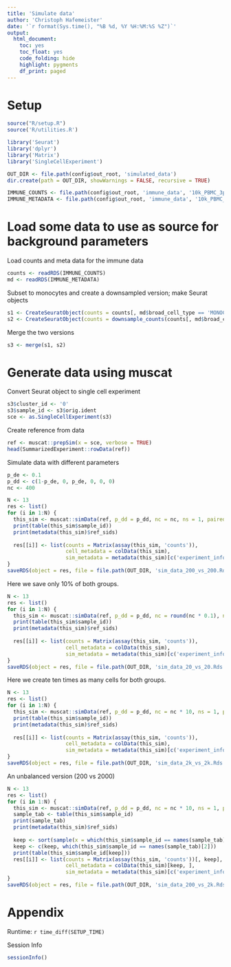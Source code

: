 ```yaml
---
title: 'Simulate data'
author: 'Christoph Hafemeister'
date: '`r format(Sys.time(), "%B %d, %Y %H:%M:%S %Z")`'
output:
  html_document: 
    toc: yes
    toc_float: yes
    code_folding: hide
    highlight: pygments
    df_print: paged
---
```


# Setup

```r
source("R/setup.R")
source('R/utilities.R')

library('Seurat')
library('dplyr')
library('Matrix')
library('SingleCellExperiment')

OUT_DIR <- file.path(config$out_root, 'simulated_data')
dir.create(path = OUT_DIR, showWarnings = FALSE, recursive = TRUE)

IMMUNE_COUNTS <- file.path(config$out_root, 'immune_data', '10k_PBMC_3p_nextgem_Chromium_Controller_filtered_feature_bc_matrix_seurat_counts.Rds')
IMMUNE_METADATA <- file.path(config$out_root, 'immune_data', '10k_PBMC_3p_nextgem_Chromium_Controller_filtered_feature_bc_matrix_seurat_metadata.Rds')
```

# Load some data to use as source for background parameters

Load counts and meta data for the immune data
```r
counts <- readRDS(IMMUNE_COUNTS)
md <- readRDS(IMMUNE_METADATA)
```

Subset to monocytes and create a downsampled version; make Seurat objects
```r
s1 <- CreateSeuratObject(counts = counts[, md$broad_cell_type == 'MONOCYTES'], project = 'mono')
s2 <- CreateSeuratObject(counts = downsample_counts(counts[, md$broad_cell_type == 'MONOCYTES'], frac = 0.85), project = 'mono_down')
```

Merge the two versions
```r
s3 <- merge(s1, s2)
```


# Generate data using muscat

Convert Seurat object to single cell experiment
```r
s3$cluster_id <- '0'
s3$sample_id <- s3$orig.ident
sce <- as.SingleCellExperiment(s3)
```

Create reference from data
```r
ref <- muscat::prepSim(x = sce, verbose = TRUE)
head(SummarizedExperiment::rowData(ref))
```   

Simulate data with different parameters

```r
p_de <- 0.1
p_dd <- c(1-p_de, 0, p_de, 0, 0, 0)
nc <- 400

N <- 13
res <- list()
for (i in 1:N) {
  this_sim <- muscat::simData(ref, p_dd = p_dd, nc = nc, ns = 1, paired = FALSE)
  print(table(this_sim$sample_id))
  print(metadata(this_sim)$ref_sids)
  
  res[[i]] <- list(counts = Matrix(assay(this_sim, 'counts')),
                   cell_metadata = colData(this_sim),
                   sim_metadata = metadata(this_sim)[c('experiment_info', 'n_cells', 'gene_info', 'ref_sids')])
}
saveRDS(object = res, file = file.path(OUT_DIR, 'sim_data_200_vs_200.Rds'))
```

Here we save only 10% of both groups.
```r
N <- 13
res <- list()
for (i in 1:N) {
  this_sim <- muscat::simData(ref, p_dd = p_dd, nc = round(nc * 0.1), ns = 1, paired = FALSE)
  print(table(this_sim$sample_id))
  print(metadata(this_sim)$ref_sids)
  
  res[[i]] <- list(counts = Matrix(assay(this_sim, 'counts')),
                   cell_metadata = colData(this_sim),
                   sim_metadata = metadata(this_sim)[c('experiment_info', 'n_cells', 'gene_info', 'ref_sids')])
}
saveRDS(object = res, file = file.path(OUT_DIR, 'sim_data_20_vs_20.Rds'))
```

Here we create ten times as many cells for both groups.
```r
N <- 13
res <- list()
for (i in 1:N) {
  this_sim <- muscat::simData(ref, p_dd = p_dd, nc = nc * 10, ns = 1, paired = FALSE)
  print(table(this_sim$sample_id))
  print(metadata(this_sim)$ref_sids)
  
  res[[i]] <- list(counts = Matrix(assay(this_sim, 'counts')),
                   cell_metadata = colData(this_sim),
                   sim_metadata = metadata(this_sim)[c('experiment_info', 'n_cells', 'gene_info', 'ref_sids')])
}
saveRDS(object = res, file = file.path(OUT_DIR, 'sim_data_2k_vs_2k.Rds'))
```

An unbalanced version (200 vs 2000)

```r
N <- 13
res <- list()
for (i in 1:N) {
  this_sim <- muscat::simData(ref, p_dd = p_dd, nc = nc * 10, ns = 1, paired = FALSE)
  sample_tab <- table(this_sim$sample_id)
  print(sample_tab)
  print(metadata(this_sim)$ref_sids)
  
  keep <- sort(sample(x = which(this_sim$sample_id == names(sample_tab)[1]), size = round(sample_tab[1] * 0.1)))
  keep <- c(keep, which(this_sim$sample_id == names(sample_tab)[2]))
  print(table(this_sim$sample_id[keep]))
  res[[i]] <- list(counts = Matrix(assay(this_sim, 'counts'))[, keep],
                   cell_metadata = colData(this_sim)[keep, ],
                   sim_metadata = metadata(this_sim)[c('experiment_info', 'n_cells', 'gene_info', 'ref_sids')])
}
saveRDS(object = res, file = file.path(OUT_DIR, 'sim_data_200_vs_2k.Rds'))
```


# Appendix

Runtime: `r time_diff(SETUP_TIME)`

Session Info
```r
sessionInfo()
```

